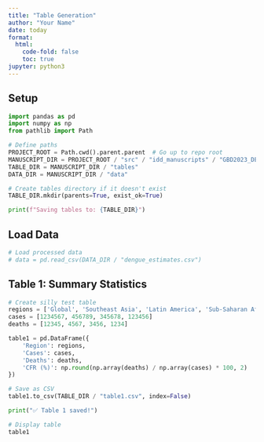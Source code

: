 ```yaml
---
title: "Table Generation"
author: "Your Name"
date: today
format:
  html:
    code-fold: false
    toc: true
jupyter: python3
---
```


## Setup

```python
import pandas as pd
import numpy as np
from pathlib import Path

# Define paths
PROJECT_ROOT = Path.cwd().parent.parent  # Go up to repo root
MANUSCRIPT_DIR = PROJECT_ROOT / "src" / "idd_manuscripts" / "GBD2023_DENV"
TABLE_DIR = MANUSCRIPT_DIR / "tables"
DATA_DIR = MANUSCRIPT_DIR / "data"

# Create tables directory if it doesn't exist
TABLE_DIR.mkdir(parents=True, exist_ok=True)

print(f"Saving tables to: {TABLE_DIR}")
```

## Load Data

```python
# Load processed data
# data = pd.read_csv(DATA_DIR / "dengue_estimates.csv")
```

## Table 1: Summary Statistics

```python
# Create silly test table
regions = ['Global', 'Southeast Asia', 'Latin America', 'Sub-Saharan Africa']
cases = [1234567, 456789, 345678, 123456]
deaths = [12345, 4567, 3456, 1234]

table1 = pd.DataFrame({
    'Region': regions,
    'Cases': cases,
    'Deaths': deaths,
    'CFR (%)': np.round(np.array(deaths) / np.array(cases) * 100, 2)
})

# Save as CSV
table1.to_csv(TABLE_DIR / "table1.csv", index=False)

print("✅ Table 1 saved!")

# Display table
table1
```
